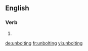 ==English==

===Verb===
{{head|en|present participle}}

# {{present participle of|unbolt|lang=en}}

[[de:unbolting]]
[[fr:unbolting]]
[[vi:unbolting]]